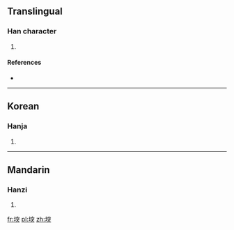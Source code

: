 ==Translingual==

===Han character===
{{Han char|rn=32|rad=土|as=09|sn=12|four=|canj=土十金大 (GJCK)}}

# {{defn|Han|sort=土09}}

====References====
* {{Han ref|kx=0232.190|dkj=05235|dj=0470.160|hdz=10467.070|uh=5817|ud=22551}}

----

==Korean==

===Hanja===
{{ko-hanja|hangeul=돌|rv=dol|mr=tol}}

# {{defn|Korean|sort=土09}}

----

==Mandarin==

===Hanzi===
{{cmn-hanzi|pin=[[tū]] ([[tu1]])|wg=t'u<sup>1</sup>}}

# {{defn|Mandarin|sort=土09}}

[[fr:堗]]
[[pl:堗]]
[[zh:堗]]